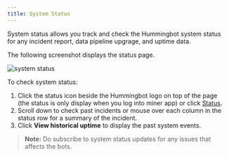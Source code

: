 ```yaml
---
title: System Status
---
```


System status allows you track and check the Hummingbot system status for any incident report, data pipeline upgrage, and uptime data.

The following screenshot displays the status page.

![system status](/img/hummingbot-status.png)

To check system status:

1. Click the status icon beside the Hummingbot logo on top of the page (the status is only display when you log into miner app) or click [Status](https://status.hummingbot.io/).
2. Scroll down to check past incidents or mouse over each column in the status row for a summary of the incident.
3. Click **View historical uptime** to display the past system events.

> **Note:** Do subscribe to system status updates for any issues that affects the bots.
